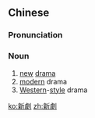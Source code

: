 {{also|新剧}}
==Chinese==
{{zh-forms|s=新剧}}

===Pronunciation===
{{zh-pron
|m=xīnjù
|cat=n
}}

===Noun===
{{zh-noun}}

# [[new]] [[drama]]
# [[modern]] drama
# [[Western]]-[[style]] drama

[[ko:新劇]]
[[zh:新劇]]